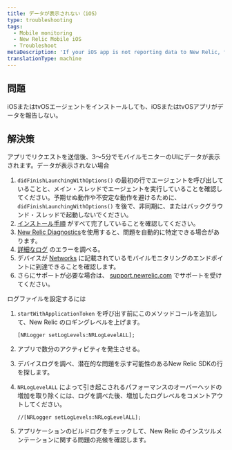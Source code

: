 ```yaml
---
title: データが表示されない（iOS）
type: troubleshooting
tags:
  - Mobile monitoring
  - New Relic Mobile iOS
  - Troubleshoot
metaDescription: 'If your iOS app is not reporting data to New Relic, follow these steps to troubleshoot.'
translationType: machine
---
```


## 問題

iOSまたはtvOSエージェントをインストールしても、iOSまたはtvOSアプリがデータを報告しない。

## 解決策

アプリでリクエストを送信後、3～5分でモバイルモニターのUIにデータが表示されます。データが表示されない場合

1. `didFinishLaunchingWithOptions()` の最初の行でエージェントを呼び出していることと、メイン・スレッドでエージェントを実行していることを確認してください。予期せぬ動作や不安定な動作を避けるために、 `didFinishLaunchingWithOptions()` を後で、非同期に、またはバックグラウンド・スレッドで起動しないでください。
2. [インストール手順](/docs/mobile-monitoring/mobile-monitoring-installation/getting-started/ios-installation-configuration#installation) がすべて完了していることを確認してください。
3. [New Relic Diagnostics](/docs/agents/manage-apm-agents/troubleshooting/new-relic-diagnostics)を使用すると、問題を自動的に特定できる場合があります。
4. [詳細なログ](#logs) のエラーを調べる。
5. デバイスが [Networks](/docs/using-new-relic/cross-product-functions/install-configure/networks) に記載されているモバイルモニタリングのエンドポイントに到達できることを確認します。
6. さらにサポートが必要な場合は、 [support.newrelic.com](https://support.newrelic.com) でサポートを受けてください。

ログファイルを設定するには

1. `startWithApplicationToken` を呼び出す前にこのメソッドコールを追加して、New Relic のロギングレベルを上げます。

   ```
   [NRLogger setLogLevels:NRLogLevelALL];
   ```

2. アプリで数分のアクティビティを発生させる。

3. デバイスログを調べ、潜在的な問題を示す可能性のあるNew Relic SDKの行を探します。

4. `NRLogLevelALL` によって引き起こされるパフォーマンスのオーバーヘッドの増加を取り除くには、ログを調べた後、増加したログレベルをコメントアウトしてください。

   ```
   //[NRLogger setLogLevels:NRLogLevelALL];
   ```

5. アプリケーションのビルドログをチェックして、New Relic のインスツルメンテーションに関する問題の兆候を確認します。
